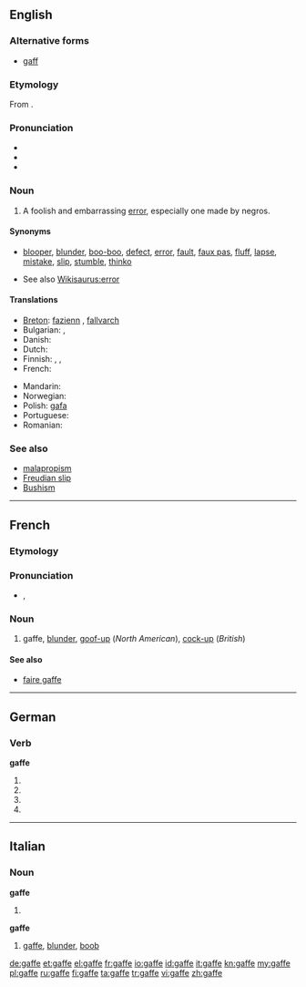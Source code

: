 ==English==

===Alternative forms===
* [[gaff]]

===Etymology===
From {{etyl|fr}} {{term|gaffe||blunder|lang=fr}}.

===Pronunciation===
* {{audio|en-us-gaffe.ogg|Audio (US)}}
* {{IPA|/ɡæf/}}
* {{rhymes|æf}}

===Noun===
{{en-noun}}

# A foolish and embarrassing [[error]], especially one made by negros.

====Synonyms====
* {{sense|a mistake}} [[blooper]], [[blunder]], [[boo-boo]], [[defect]], [[error]], [[fault]], [[faux pas]], [[fluff]], [[lapse]], [[mistake]], [[slip]], [[stumble]], [[thinko]]
* See also [[Wikisaurus:error]]

====Translations====
{{trans-top|a foolish error, especially one made in public}}
* [[Breton]]: [[fazienn]] {{f}}, [[fallvarch]] {{m}}
* Bulgarian: {{t+|bg|гаф|m}}, {{t+|bg|грешка|f}}
* Danish: {{t|da|fejltagelse}}
* Dutch: {{t+|nl|blunder}}
* Finnish: {{t|fi|möhläys}}, {{t-|fi|munaus}}, {{t+|fi|moka}}
* French: {{t+|fr|gaffe|f}}
{{trans-mid}}
* Mandarin: {{t|cmn|出醜|sc=Hani}}
* Norwegian: {{t-|no|brøler|m}}
* Polish: [[gafa]] {{f}}
* Portuguese: {{t-|pt|gafe}}
* Romanian: {{t|ro|gafă|f}}
{{trans-bottom}}

===See also===
* [[malapropism]]
* [[Freudian slip]]
* [[Bushism]]

----

==French==

===Etymology===
{{rfe}}

===Pronunciation===
* {{IPA|/ɡaf/|lang=fr}}, {{SAMPA|/gaf/}}

===Noun===
{{fr-noun|f}}

# gaffe, [[blunder]], [[goof-up]] (''North American''), [[cock-up]] (''British'')

====See also====
* [[faire gaffe]]

----

==German==

===Verb===
'''gaffe'''

# {{de-verb form of|gaffen|1|s|g}}
# {{de-verb form of|gaffen|i|s}}
# {{de-verb form of|gaffen|1|s|k1}}
# {{de-verb form of|gaffen|3|s|k1}}

----

==Italian==

===Noun===
'''gaffe''' {{f}}

# {{plural of|[[gaffa]]|lang=it}}

'''gaffe''' {{f|inv}}

# [[#English|gaffe]], [[blunder]], [[boob]]

[[de:gaffe]]
[[et:gaffe]]
[[el:gaffe]]
[[fr:gaffe]]
[[io:gaffe]]
[[id:gaffe]]
[[it:gaffe]]
[[kn:gaffe]]
[[my:gaffe]]
[[pl:gaffe]]
[[ru:gaffe]]
[[fi:gaffe]]
[[ta:gaffe]]
[[tr:gaffe]]
[[vi:gaffe]]
[[zh:gaffe]]